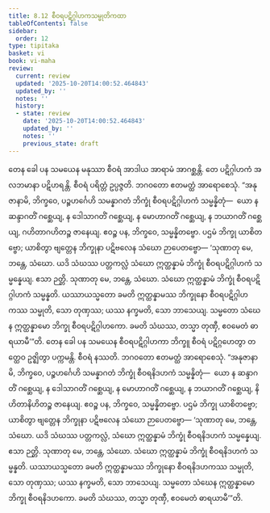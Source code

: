 ```yaml
---
title: 8.12 စီဝရပဋိဂ္ဂါဟကသမ္မုတိကထာ
tableOfContents: false
sidebar:
  order: 12
type: tipitaka
basket: vi
book: vi-maha
review:
  current: review
  updated: '2025-10-20T14:00:52.464843'
  updated_by: ''
  notes: ''
  history:
  - state: review
    date: '2025-10-20T14:00:52.464843'
    updated_by: ''
    notes: ''
    previous_state: draft
---
```



<DynamicBreadcrumb />


<ReviewStatus review={frontmatter.review} showDetails={true} />

<HypothesisAnnotation frontmatter={frontmatter} />

<Division number="342" book="vi-maha" e="ch" v="3" p="395">

<Paragraph number="1602" book="vi-maha">
တေန ခေါ ပန သမယေန မနုဿာ စီဝရံ အာဒါယ အာရာမံ အာဂစ္ဆန္တိ. တေ ပဋိဂ္ဂါဟကံ အလဘမာနာ ပဋိဟရန္တိ. စီဝရံ ပရိတ္တံ ဥပ္ပဇ္ဇတိ. ဘဂဝတော ဧတမတ္ထံ အာရောစေသုံ. “အနုဇာနာမိ, ဘိက္ခဝေ, ပဉ္စဟင်္ဂေဟိ သမန္နာဂတံ ဘိက္ခုံ စီဝရပဋိဂ္ဂါဟကံ သမ္မန္နိတုံ—  ယော န ဆန္ဒာဂတိံ ဂစ္ဆေယျ, န ဒေါသာဂတိံ ဂစ္ဆေယျ, န မောဟာဂတိံ ဂစ္ဆေယျ, န ဘယာဂတိံ ဂစ္ဆေယျ, ဂဟိတာဂဟိတဉ္စ ဇာနေယျ. ဧဝဉ္စ ပန, ဘိက္ခဝေ, သမ္မန္နိတဗ္ဗော. ပဌမံ ဘိက္ခု ယာစိတဗ္ဗော; ယာစိတွာ ဗျတ္တေန ဘိက္ခုနာ ပဋိဗလေန သံဃော ဉာပေတဗ္ဗော—
</Paragraph>

<Paragraph number="1603" book="vi-maha">
‘သုဏာတု မေ, ဘန္တေ, သံဃော. ယဒိ သံဃဿ ပတ္တကလ္လံ သံဃော ဣတ္ထန္နာမံ ဘိက္ခုံ စီဝရပဋိဂ္ဂါဟကံ သမ္မန္နေယျ. ဧသာ ဉတ္တိ.
</Paragraph>

<Paragraph number="1604" book="vi-maha">
သုဏာတု မေ, ဘန္တေ, သံဃော. သံဃော ဣတ္ထန္နာမံ ဘိက္ခုံ စီဝရပဋိဂ္ဂါဟကံ သမ္မန္နတိ. ယဿာယသ္မတော ခမတိ ဣတ္ထန္နာမဿ ဘိက္ခုနော စီဝရပဋိဂ္ဂါဟကဿ သမ္မုတိ, သော တုဏှဿ; ယဿ နက္ခမတိ, သော ဘာသေယျ.
</Paragraph>

<Paragraph number="1605" book="vi-maha">
သမ္မတော သံဃေန ဣတ္ထန္နာမော ဘိက္ခု စီဝရပဋိဂ္ဂါဟကော. ခမတိ သံဃဿ, တသ္မာ တုဏှီ, ဧဝမေတံ ဓာရယာမီ’”တိ.
</Paragraph>

<Paragraph number="1606" book="vi-maha">
တေန ခေါ ပန သမယေန စီဝရပဋိဂ္ဂါဟကာ ဘိက္ခူ စီဝရံ ပဋိဂ္ဂဟေတွာ တတ္ထေဝ ဥဇ္ဈိတွာ ပက္ကမန္တိ. စီဝရံ နဿတိ. ဘဂဝတော ဧတမတ္ထံ အာရောစေသုံ. “အနုဇာနာမိ, ဘိက္ခဝေ, ပဉ္စဟင်္ဂေဟိ သမန္နာဂတံ ဘိက္ခုံ စီဝရနိဒဟကံ သမ္မန္နိတုံ—  ယော န ဆန္ဒာဂတိံ ဂစ္ဆေယျ, န ဒေါသာဂတိံ ဂစ္ဆေယျ, န မောဟာဂတိံ ဂစ္ဆေယျ, န ဘယာဂတိံ ဂစ္ဆေယျ, နိဟိတာနိဟိတဉ္စ ဇာနေယျ. ဧဝဉ္စ ပန, ဘိက္ခဝေ, သမ္မန္နိတဗ္ဗော. ပဌမံ ဘိက္ခု ယာစိတဗ္ဗော; ယာစိတွာ ဗျတ္တေန ဘိက္ခုနာ ပဋိဗလေန သံဃော ဉာပေတဗ္ဗော—
</Paragraph>

<Paragraph number="1607" book="vi-maha">
‘သုဏာတု မေ, ဘန္တေ, သံဃော. ယဒိ သံဃဿ ပတ္တကလ္လံ, သံဃော ဣတ္ထန္နာမံ ဘိက္ခုံ စီဝရနိဒဟကံ သမ္မန္နေယျ. ဧသာ ဉတ္တိ.
</Paragraph>

<Paragraph number="1608" book="vi-maha">
သုဏာတု မေ, ဘန္တေ, သံဃော. သံဃော ဣတ္ထန္နာမံ ဘိက္ခုံ စီဝရနိဒဟကံ သမ္မန္နတိ. ယဿာယသ္မတော ခမတိ ဣတ္ထန္နာမဿ ဘိက္ခုနော စီဝရနိဒဟကဿ သမ္မုတိ, သော တုဏှဿ; ယဿ နက္ခမတိ, သော ဘာသေယျ.
</Paragraph>

<Paragraph number="1609" book="vi-maha">
သမ္မတော သံဃေန ဣတ္ထန္နာမော ဘိက္ခု စီဝရနိဒဟကော. ခမတိ သံဃဿ, တသ္မာ တုဏှီ, ဧဝမေတံ ဓာရယာမီ’”တိ.
</Paragraph>
</Division>